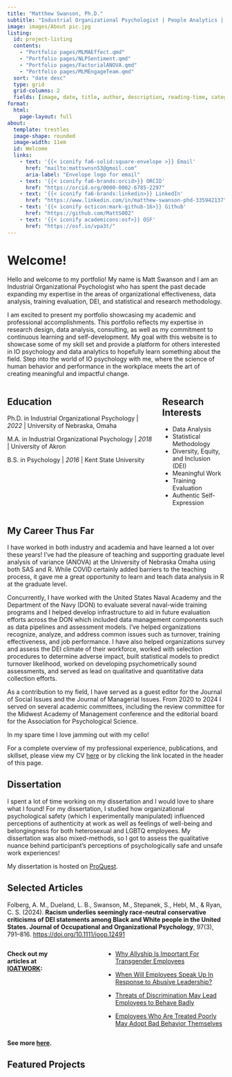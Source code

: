 ---
title: "Matthew Swanson, Ph.D."
subtitle: "Industrial Organizational Psychologist | People Analytics | Data Analyst | DEI Practitioner"
image: images/About pic.jpg
listing:
  id: project-listing
  contents:
    - "Portfolio pages/MLMAEffect.qmd"  
    - "Portfolio pages/NLPSentiment.qmd"
    - "Portfolio pages/FactorialANOVA.qmd"
    - "Portfolio pages/MLMEngageTeam.qmd"
  sort: "date desc"
  type: grid
  grid-columns: 2
  fields: [image, date, title, author, description, reading-time, categories]
format: 
  html: 
    page-layout: full
about:
  template: trestles
  image-shape: rounded
  image-width: 11em
  id: Welcome
  links:
    - text: '{{< iconify fa6-solid:square-envelope >}} Email'
      href: "mailto:mattswnsn53@gmail.com"
      aria-label: "Envelope logo for email"
    - text: '{{< iconify fa6-brands:orcid>}} ORCID'
      href: "https://orcid.org/0000-0002-6785-2297"
    - text: '{{< iconify fa6-brands:linkedin>}} LinkedIn'
      href: "https://www.linkedin.com/in/matthew-swanson-phd-335942137"
    - text: '{{< iconify octicon:mark-github-16>}} Github'
      href: "https://github.com/MattS002"
    - text: '{{< iconify academicons:osf>}} OSF'
      href: "https://osf.io/vpa3t/"
---

::: {#Welcome}
# Welcome!

Hello and welcome to my portfolio! My name is Matt Swanson and I am an Industrial Organizational Psychologist who has spent the past decade expanding my expertise in the areas of organizational effectiveness, data analysis, training evaluation, DEI, and statistical and research methodology.

I am excited to present my portfolio showcasing my academic and professional accomplishments. This portfolio reflects my expertise in research design, data analysis, consulting, as well as my commitment to continuous learning and self-development. My goal with this website is to showcase some of my skill set and provide a platform for others interested in IO psychology and data analytics to hopefully learn something about the field. Step into the world of IO psychology with me, where the science of human behavior and performance in the workplace meets the art of creating meaningful and impactful change.
:::

::::: columns
::: {.column width="70%"}
## Education

Ph.D. in Industrial Organizational Psychology \| *2022* \| University of Nebraska, Omaha

M.A. in Industrial Organizational Psychology \| *2018* \| University of Akron

B.S. in Psychology \| *2016* \| Kent State University
:::

::: {.column width="30%"}
## Research Interests

-   Data Analysis
-   Statistical Methodology
-   Diversity, Equity, and Inclusion (DEI)
-   Meaningful Work
-   Training Evaluation
-   Authentic Self-Expression
:::
:::::

::: text-center
# My Career Thus Far
:::

<div>

I have worked in both industry and academia and have learned a lot over these years! I've had the pleasure of teaching and supporting graduate level analysis of variance (ANOVA) at the University of Nebraska Omaha using both SAS and R. While COVID certainly added barriers to the teaching process, it gave me a great opportunity to learn and teach data analysis in R at the graduate level.

Concurrently, I have worked with the United States Naval Academy and the Department of the Navy (DON) to evaluate several naval-wide training programs and I helped develop infrastructure to aid in future evaluation efforts across the DON which included data management components such as data pipelines and assessment models. I've helped organizations recognize, analyze, and address common issues such as turnover, training effectiveness, and job performance. I have also helped organizations survey and assess the DEI climate of their workforce, worked with selection procedures to determine adverse impact, built statistical models to predict turnover likelihood, worked on developing psychometrically sound assessments, and served as lead on qualitative and quantitative data collection efforts.

As a contribution to my field, I have served as a guest editor for the Journal of Social Issues and the Journal of Managerial Issues. From 2020 to 2024 I served on several academic committees, including the review committee for the Midwest Academy of Management conference and the editorial board for the Association for Psychological Science.

In my spare time I love jamming out with my cello!

For a complete overview of my professional experience, publications, and skillset, please view my CV [here](Matthew%20Austin%20Swanson%20CV%202025.pdf) or by clicking the link located in the header of this page.

</div>

::: text-center
# Dissertation
:::

I spent a lot of time working on my dissertation and I would love to share what I found! For my dissertation, I studied how organizational psychological safety (which I experimentally manipulated) influenced perceptions of authenticity at work as well as feelings of well-being and belongingness for both heterosexual and LGBTQ employees. My dissertation was also mixed-methods, so I got to assess the qualitative nuance behind participant's perceptions of psychologically safe and unsafe work experiences!

My dissertation is hosted on [ProQuest](https://www-proquest-com.leo.lib.unomaha.edu/pqdtglobal/docview/2770014140/15D974BD6DE64609PQ/1?accountid=14692).

::: text-center
# Selected Articles
:::

Folberg, A. M., Dueland, L. B., Swanson, M., Stepanek, S., Hebl, M., & Ryan, C. S. (2024). **Racism underlies seemingly race‐neutral conservative criticisms of DEI statements among Black and White people in the United States. Journal of Occupational and Organizational Psychology**, 97(3), 791–816. <https://doi.org/10.1111/joop.12491>

:::::: columns
::: {.column width="30%"}
**Check out my articles at [IOATWORK](https://www.ioatwork.com/):**
:::

::: {.column width="10%"}
:::

::: {.column width="60%"}
-   [Why Allyship Is Important For Transgender Employees](https://www.ioatwork.com/why-allyship-is-important-for-transgender-employees/)

-   [When Will Employees Speak Up In Response to Abusive Leadership?](https://www.ioatwork.com/when-will-employees-speak-up-in-response-to-abusive-leadership/)

-   [Threats of Discrimination May Lead Employees to Behave Badly](https://www.ioatwork.com/threats-of-discrimination-may-lead-employees-to-behave-badly/)

-   [Employees Who Are Treated Poorly May Adopt Bad Behavior Themselves](https://www.ioatwork.com/employees-who-are-treated-poorly-may-adopt-bad-behavior-themselves/)
:::
::::::

**See more [here](/Publications.qmd).**

::: text-center
## Featured Projects
:::

::: {#project-listing}
:::
